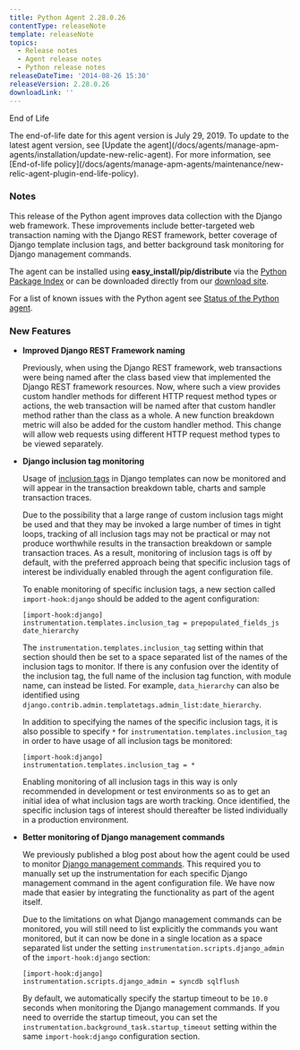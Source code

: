 ```yaml
---
title: Python Agent 2.28.0.26
contentType: releaseNote
template: releaseNote
topics:
  - Release notes
  - Agent release notes
  - Python release notes
releaseDateTime: '2014-08-26 15:30'
releaseVersion: 2.28.0.26
downloadLink: ''
---
```


End of Life

<Callout variant="important">
  The end-of-life date for this agent version is July 29, 2019. To update to the latest agent version, see [Update the agent](/docs/agents/manage-apm-agents/installation/update-new-relic-agent). For more information, see [End-of-life policy](/docs/agents/manage-apm-agents/maintenance/new-relic-agent-plugin-end-life-policy).
</Callout>

### Notes

This release of the Python agent improves data collection with the Django web framework. These improvements include better-targeted web transaction naming with the Django REST framework, better coverage of Django template inclusion tags, and better background task monitoring for Django management commands.

The agent can be installed using **easy_install/pip/distribute** via the [Python Package Index](https://pypi.python.org/pypi/newrelic) or can be downloaded directly from our [download site](http://download.newrelic.com/python_agent/release/).

For a list of known issues with the Python agent see [Status of the Python agent](/docs/python/status-of-python-agent).

### New Features

* **Improved Django REST Framework naming**

  Previously, when using the Django REST framework, web transactions were being named after the class based view that implemented the Django REST framework resources. Now, where such a view provides custom handler methods for different HTTP request method types or actions, the web transaction will be named after that custom handler method rather than the class as a whole. A new function breakdown metric will also be added for the custom handler method. This change will allow web requests using different HTTP request method types to be viewed separately.
* **Django inclusion tag monitoring**

  Usage of [inclusion tags](https://docs.djangoproject.com/en/dev/howto/custom-template-tags/#howto-custom-template-tags-inclusion-tags) in Django templates can now be monitored and will appear in the transaction breakdown table, charts and sample transaction traces.

  Due to the possibility that a large range of custom inclusion tags might be used and that they may be invoked a large number of times in tight loops, tracking of all inclusion tags may not be practical or may not produce worthwhile results in the transaction breakdown or sample transaction traces. As a result, monitoring of inclusion tags is off by default, with the preferred approach being that specific inclusion tags of interest be individually enabled through the agent configuration file.

  To enable monitoring of specific inclusion tags, a new section called `import-hook:django` should be added to the agent configuration:

  ```
  [import-hook:django]
  instrumentation.templates.inclusion_tag = prepopulated_fields_js date_hierarchy
  ```

  The `instrumentation.templates.inclusion_tag` setting within that section should then be set to a space separated list of the names of the inclusion tags to monitor. If there is any confusion over the identity of the inclusion tag, the full name of the inclusion tag function, with module name, can instead be listed. For example, `data_hierarchy` can also be identified using `django.contrib.admin.templatetags.admin_list:date_hierarchy`.

  In addition to specifying the names of the specific inclusion tags, it is also possible to specify `*` for `instrumentation.templates.inclusion_tag` in order to have usage of all inclusion tags be monitored:

  ```
  [import-hook:django]
  instrumentation.templates.inclusion_tag = *
  ```

  Enabling monitoring of all inclusion tags in this way is only recommended in development or test environments so as to get an initial idea of what inclusion tags are worth tracking. Once identified, the specific inclusion tags of interest should thereafter be listed individually in a production environment.
* **Better monitoring of Django management commands**

  We previously published a blog post about how the agent could be used to monitor [Django management commands](http://blog.newrelic.com/2014/03/18/monitoring-django-management-commands/). This required you to manually set up the instrumentation for each specific Django management command in the agent configuration file. We have now made that easier by integrating the functionality as part of the agent itself.

  Due to the limitations on what Django management commands can be monitored, you will still need to list explicitly the commands you want monitored, but it can now be done in a single location as a space separated list under the setting `instrumentation.scripts.django_admin` of the `import-hook:django` section:

  ```
  [import-hook:django] 
  instrumentation.scripts.django_admin = syncdb sqlflush
  ```

  By default, we automatically specify the startup timeout to be `10.0` seconds when monitoring the Django management commands. If you need to override the startup timeout, you can set the `instrumentation.background_task.startup_timeout` setting within the same `import-hook:django` configuration section.
